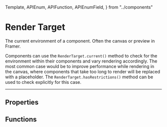 <!-- 👋 Editing this file? Need help? → https://github.com/framer/api-docs/blob/master/CONTRIBUTING.md -->

  Template,
  APIEnum,
  APIFunction,
  APIEnumField,
} from "../components"


# Render Target

<span className="lead">
  The current environment of a component. Often the canvas
  or preview in Framer.
</span>

Components can use the `RenderTarget.current()` method to check for the environment within their components and vary rendering accordingly. The most common case would be to improve performance while rendering in the canvas, where components that take too long to render will be replaced with a placeholder. The `RenderTarget.hasRestrictions()` method can be used to check explicitly for this case.

---

## Properties

<APIEnumField name="RenderTarget.canvas"/>
<APIEnumField name="RenderTarget.export"/>
<APIEnumField name="RenderTarget.preview"/>
<APIEnumField name="RenderTarget.thumbnail"/>

## Functions

<APIFunction name="RenderTarget.current()" highlight="2-4" />
<APIFunction name="RenderTarget.hasRestrictions()" highlight="2-4" />
